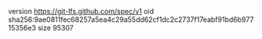 version https://git-lfs.github.com/spec/v1
oid sha256:9ae0811fec68257a5ea4c29a55dd62cf1dc2c2737f17eabf91bd6b97715356e3
size 95307
